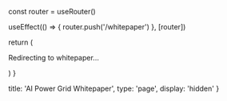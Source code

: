 
  const router = useRouter()
  
  useEffect(() => {
    router.push('/whitepaper')
  }, [router])
  
  return (
    <div>
      <p>Redirecting to whitepaper...</p>
    </div>
  )
}

  title: 'AI Power Grid Whitepaper',
  type: 'page',
  display: 'hidden'
} 